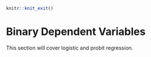```r
knitr::knit_exit()
```



# Binary Dependent Variables {#binary}

This section will cover logistic and probit regression.
